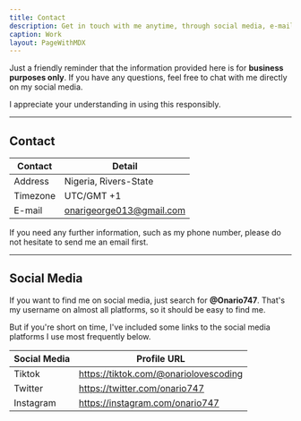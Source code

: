 ```yaml
---
title: Contact
description: Get in touch with me anytime, through social media, e-mail, or phone number.
caption: Work
layout: PageWithMDX
---
```


Just a friendly reminder that the information provided here is for **business purposes only**. If you have any questions, feel free to chat with me directly on my social media.

I appreciate your understanding in using this responsibly.

---

## Contact

| Contact  | Detail             |
| -------- | ------------------ |
| Address  | Nigeria, Rivers-State |
| Timezone | UTC/GMT +1              |
| E-mail   | onarigeorge013@gmail.com  |

If you need any further information, such as my phone number, please do not hesitate to send me an email first.

---

## Social Media

If you want to find me on social media, just search for **@Onario747**. That's my username on almost all platforms, so it should be easy to find me.

But if you're short on time, I've included some links to the social media platforms I use most frequently below.

| Social Media | Profile URL                     |
| ------------ | ------------------------------- |
| Tiktok     | https://tiktok.com/@onariolovescoding |
| Twitter      | https://twitter.com/onario747     |
| Instagram    | https://instagram.com/onario747   |
